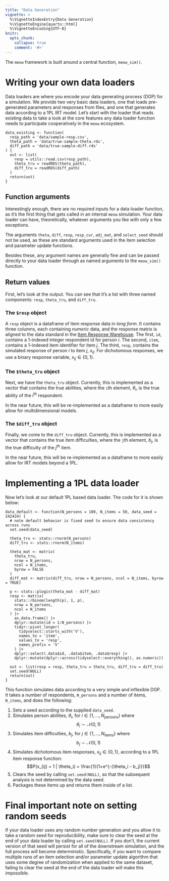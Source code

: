 ```yaml
---
title: "Data Generation"
vignette: >
  %\VignetteIndexEntry{Data Generation}
  %\VignetteEngine{quarto::html}
  %\VignetteEncoding{UTF-8}
knitr:
  opts_chunk:
    collapse: true
    comment: '#>'
---
```


The `meow` framework is built around a central function, `meow_sim()`. 

# Writing your own data loaders

Data loaders are where you encode your data generating process (DGP) for a simulation. We provide two very basic data loaders, one that loads pre-generated parameters and responses from files, and one that generates data according to a 1PL IRT model. Let's start with the loader that reads existing data to take a look at the core features any data loader function needs to participate cooperatively in the `meow` ecosystem.

```
data_existing <- function(
  resp_path = 'data/sample-resp.csv',
  theta_path = 'data/true-sample-theta.rds',
  diff_path = 'data/true-sample-diff.rds'
) {
  out <- list(
    resp = utils::read.csv(resp_path),
    theta_tru = readRDS(theta_path),
    diff_tru = readRDS(diff_path)
  )
  return(out)
}
```

## Function arguments

Interestingly enough, there are no required inputs for a data loader function, as it's the first thing that gets called in an internal `meow` simulation. Your data loader can have, theoretically, whatever arguments you like with only a few exceptions.

The arguments `theta`, `diff`, `resp`, `resp_cur`, `adj_mat`, and `select_seed` should not be used, as these are standard arguments used in the item selection and parameter update functions.

Besides these, any argument names are generally fine and can be passed directly to your data loader through as named arguments to the `meow_sim()` function.


## Return values

First, let's look at the output. You can see that it's a list with three named components: `resp`, `theta_tru`, and `diff_tru`.

### The `$resp` object

A `resp` object is a dataframe of item response data in _long form_. It contains three columns, each containing _numeric_ data, and the response matrix is aligned to the data standard in the [Item Response Warehouse](https://itemresponsewarehouse.org/). The first, `id`, contains a 1-indexed integer respondent id for person $i$. The second, `item`, contains a 1-indexed item identifier for item $j$. The third, `resp`, contains the simulated response of person $i$ to item $j$, $x_{ij}$. For dichotomous responses, we use a binary response variable, $x_{ij} \in \{0,1\}$.

### The `$theta_tru` object

Next, we have the `theta_tru` object. Currently, this is implemented as a vector that contains the true abilities, where the `i`th element, $\theta_i$, is the true ability of the $i^\text{th}$ respondent. 

In the near future, this will be re-implemented as a dataframe to more easily allow for multidimensional models.

### The `$diff_tru` object

Finally, we come to the `diff_tru` object. Currently, this is implemented as a vector that contains the true item difficulties, where the `j`th element, $b_j$, is the true difficulty of the $j^\text{th}$ item. 

In the near future, this will be re-implemented as a dataframe to more easily allow for IRT models beyond a 1PL.

# Implementing a 1PL data loader

Now let's look at our default 1PL based data loader. The code for it is shown below:

```
data_default <- function(N_persons = 100, N_items = 50, data_seed = 242424) {
  # note default behavior is fixed seed to ensure data consistency across runs
  set.seed(data_seed)

  theta_tru <- stats::rnorm(N_persons)
  diff_tru <- stats::rnorm(N_items)

  theta_mat <- matrix(
    theta_tru,
    nrow = N_persons,
    ncol = N_items,
    byrow = FALSE
  )
  diff_mat <- matrix(diff_tru, nrow = N_persons, ncol = N_items, byrow = TRUE)

  p <- stats::plogis(theta_mat - diff_mat)
  resp <- matrix(
    stats::rbinom(length(p), 1, p),
    nrow = N_persons,
    ncol = N_items
  ) |>
    as.data.frame() |>
    dplyr::mutate(id = 1:N_persons) |>
    tidyr::pivot_longer(
      tidyselect::starts_with('V'),
      names_to = 'item',
      values_to = 'resp',
      names_prefix = 'V'
    ) |>
    dplyr::select(.data$id, .data$item, .data$resp) |>
    dplyr::mutate(dplyr::across(tidyselect::everything(), as.numeric))

  out <- list(resp = resp, theta_tru = theta_tru, diff_tru = diff_tru)
  set.seed(NULL)
  return(out)
}
```

This function simulates data according to a very simple and inflexible DGP. It takes a number of respondents, `N_persons` and a number of items, `N_items`, and does the following:

1. Sets a seed according to the supplied `data_seed`.
2. Simulates person abilities, $\theta_i$, for $i \in \{1, ..., N_\text{persons}\}$ where 
$$\theta_i \sim \mathcal{N}(0,1)$$
2. Simulates item difficulties, $b_j$, for $j \in \{1, ..., N_\text{items}\}$ where 
$$b_j \sim \mathcal{N}(0,1)$$
3. Simulates dichotomous item responses, $x_{ij} \in \{0,1\}$, according to a 1PL item response function:
$$P(x_{ij} = 1 | \theta_i) = \frac{1}{1+e^{-(\theta_i - b_j)}}$$
4. Clears the seed by calling `set.seed(NULL)`, so that the subsequent analysis is not determined by the data seed. 
5. Packages these items up and returns them inside of a list.

# Final important note on setting random seeds

If your data loader uses any random number generation and you allow it to take a random seed for reproducibility, make sure to clear the seed at the end of your data loader by calling `set.seed(NULL)`. If you don't, the current version of that seed will persist for all of the downstream simulation, and the full process will become deterministic. Specifically, if you want to compare multiple runs of an item selection and/or parameter update algorithm that uses some degree of randomization when applied to the same dataset, failing to clear the seed at the end of the data loader will make this impossible.